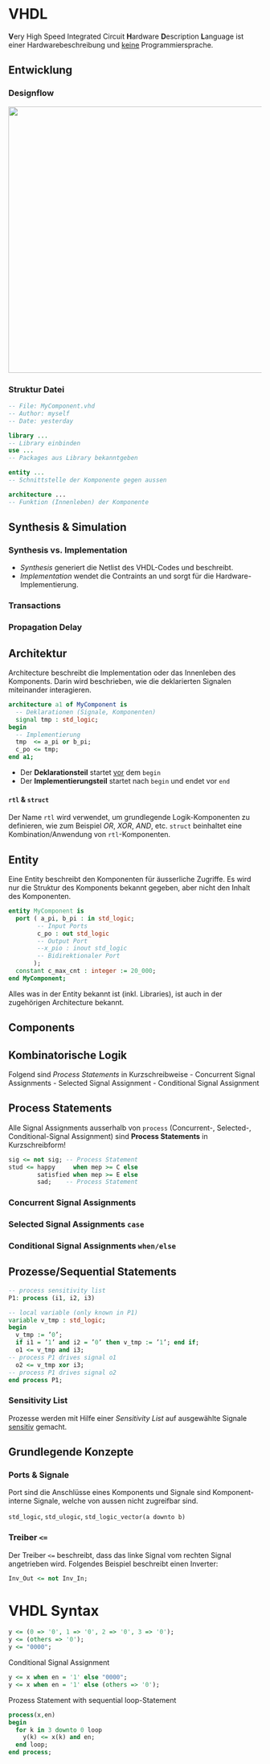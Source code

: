 # VHDL

::: callout-note
**V**ery High Speed Integrated Circuit **H**ardware **D**escription **L**anguage ist einer Hardwarebeschreibung und [keine]{.underline} Programmiersprache.
:::

## Entwicklung

### Designflow

![](images/vhdl_fpga_designflow.png){width="14cm"}

### Struktur Datei

``` vhdl
-- File: MyComponent.vhd
-- Author: myself
-- Date: yesterday

library ...
-- Library einbinden
use ...
-- Packages aus Library bekanntgeben

entity ...
-- Schnittstelle der Komponente gegen aussen

architecture ...
-- Funktion (Innenleben) der Komponente
```

## Synthesis & Simulation

::: callout-important
### Synthesis vs. Implementation

-   *Synthesis* generiert die Netlist des VHDL-Codes und beschreibt.
-   *Implementation* wendet die Contraints an und sorgt für die Hardware-Implementierung.
:::

### Transactions

### Propagation Delay

## Architektur

Architecture beschreibt die Implementation oder das Innenleben des Komponents. Darin wird beschrieben, wie die deklarierten Signalen miteinander interagieren.

``` vhdl
architecture a1 of MyComponent is
  -- Deklarationen (Signale, Komponenten)
  signal tmp : std_logic;
begin
  -- Implementierung
  tmp  <= a_pi or b_pi;
  c_po <= tmp;
end a1;
```

-   Der **Deklarationsteil** startet [vor]{.underline} dem `begin`
-   Der **Implementierungsteil** startet nach `begin` und endet vor `end`

::: callout-note
#### `rtl` & `struct`

Der Name `rtl` wird verwendet, um grundlegende Logik-Komponenten zu definieren, wie zum Beispiel *OR*, *XOR*, *AND*, etc. `struct` beinhaltet eine Kombination/Anwendung von `rtl`-Komponenten.
:::

## Entity

Eine Entity beschreibt den Komponenten für äusserliche Zugriffe. Es wird nur die Struktur des Komponents bekannt gegeben, aber nicht den Inhalt des Komponenten.

``` vhdl
entity MyComponent is
  port ( a_pi, b_pi : in std_logic;
        -- Input Ports
        c_po : out std_logic
        -- Output Port
        --x_pio : inout std_logic
        -- Bidirektionaler Port
       );
  constant c_max_cnt : integer := 20_000;
end MyComponent;
```

::: callout-note
Alles was in der Entity bekannt ist (inkl. Libraries), ist auch in der zugehörigen Architecture bekannt.
:::

## Components

## Kombinatorische Logik

Folgend sind *Process Statements* in Kurzschreibweise - Concurrent Signal Assignments - Selected Signal Assignment - Conditional Signal Assignment

::: callout-important
## Process Statements

Alle Signal Assignments ausserhalb von `process` (Concurrent-, Selected-, Conditional-Signal Assignment) sind **Process Statements** in Kurzschreibform!

``` vhdl
sig <= not sig; -- Process Statement
stud <= happy     when mep >= C else
        satisfied when mep >= E else
        sad;    -- Process Statement
```
:::

### Concurrent Signal Assignments

### Selected Signal Assignments `case`

### Conditional Signal Assignments `when/else`

## Prozesse/Sequential Statements

``` vhdl
-- process sensitivity list
P1: process (i1, i2, i3)

-- local variable (only known in P1)
variable v_tmp : std_logic;
begin
  v_tmp := ’0’;
  if i1 = ’1’ and i2 = ’0’ then v_tmp := ’1’; end if;
  o1 <= v_tmp and i3;
-- process P1 drives signal o1
  o2 <= v_tmp xor i3;
-- process P1 drives signal o2
end process P1;
```

### Sensitivity List

Prozesse werden mit Hilfe einer *Sensitivity List* auf ausgewählte Signale [sensitiv]{.underline} gemacht.

## Grundlegende Konzepte

### Ports & Signale

Port sind die Anschlüsse eines Komponents und Signale sind Komponent-interne Signale, welche von aussen nicht zugreifbar sind.

<!-- TODO -->

`std_logic`, `std_ulogic`, `std_logic_vector(a downto b)`

### Treiber `<=`

Der Treiber `<=` beschreibt, dass das linke Signal vom rechten Signal angetrieben wird. Folgendes Beispiel beschreibt einen Inverter:

``` vhdl
Inv_Out <= not Inv_In;
```

# VHDL Syntax

``` vhdl
y <= (0 => '0', 1 => '0', 2 => '0', 3 => '0');
y <= (others => '0');
y <= "0000";
```

Conditional Signal Assignment

``` vhdl
y <= x when en = '1' else "0000";
y <= x when en = '1' else (others => '0');
```

Prozess Statement with sequential loop-Statement

``` vhdl
process(x,en)
begin
  for k in 3 downto 0 loop
    y(k) <= x(k) and en;
  end loop;
end process;
```